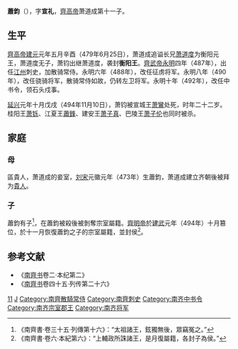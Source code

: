 {{東亞男性歷史人物
|名稱 =衡陽王
|身份 =南朝齊政治人物
|姓名 =蕭鈞
|字 =宣禮
|封爵 =衡陽郡王
|出生日期 =[[南朝宋|南朝宋]][[元徽_(年號)|元徽]]元年（473年）
|出生地點 =
|婚年 =
|逝世日期 =[[南朝齊|南朝齊]][[延興_(南齊)|延興]]元年（494年）
|逝世地點 =[[揚州_(古代)|楊州]][[丹楊郡|丹楊郡]][[建康縣|建康縣]]
|諡號 =
|墓葬 =
|經歷 =
* 479年－486年<br/>衡陽王
* 486年－488年<br/>[[散騎常侍|散騎常侍]]、[[江州_(西晉)|江州]]刺史、衡陽王
* 488年－490年<br/>散騎常侍、征虜將軍、衡陽王
* 490年<br/>散騎常侍、驍騎將軍、衡陽王
* 490年－492年<br/>左衛將軍、衡陽王
* 492年－494年<br/>[[中書令|中書令]]、領石頭戍事、衡陽王
* 494年<br/>[[侍中|侍中]]、中書令、領石頭戍事、衡陽王
* 494年<br/>侍中、撫軍將軍、衡陽王
|注釋 =
}}
{{otheruses|subject=南朝齊宗室|other=唐朝官員|蕭鈞 (唐朝)}} 
'''蕭鈞'''（{{bd|473年||494年|11月10日|catIdx=X}}），字'''宣礼'''，[[齊高帝|齊高帝]]萧道成第十一子。

==生平==
[[齊高帝|齊高帝]][[建元_(南齐)|建元]]元年五月辛酉（479年6月25日），萧道成追谥长兄[[萧道度|萧道度]]为衡阳元王，萧道度无子，萧钧出继萧道度，袭封'''衡阳王'''。[[齊武帝|齊武帝]][[永明|永明]]四年（487年），出任[[江州|江州]]刺史，加散骑常侍。永明六年（488年），改任征虏将军。永明八年（490年），改任骁骑将军，散骑常侍如故，仍转左卫将军。永明十年（492年），改任中书令，领石头戍事。

[[延兴_(南齐)|延兴]]元年十月戊戌（494年11月10日），萧钧被宣城王[[萧鸞|萧鸞]]处死，时年二十二岁。桂阳王[[萧铄|萧铄]]、江夏王[[蕭鋒_(南齊)|蕭鋒]]、建安王[[萧子真|萧子真]]、巴陵王[[萧子伦|萧子伦]]也同时被杀。

==家庭==
===母===
區貴人，萧道成的妾室，[[刘宋|刘宋]]元徽元年（473年）生蕭鈞，萧道成建立齐朝後被拜为[[貴人|貴人]]。

===子===
蕭鈞有子<ref>《南齊書·卷三十五·列傳第十六》：“太祖諸王，鉉獨無後，眾竊冤之。”</ref>，在蕭鈞被殺後被剝奪宗室屬籍。[[齊明帝|齊明帝]]於[[建武_(南齊)|建武]]元年（494年）十月篡位，於十一月恢復蕭鈞之子的宗室屬籍，並封侯<ref>《南齊書·卷六·本紀第六》：“上輔政所誅諸王，是月復屬籍，各封子為侯。”</ref>。

==参考文献==
*《[[南齊书|南齊书]]卷二·本纪第二》
*《[[南齊书|南齊书]]卷四十五·列传第二十六》
{{reflist|2}}

[[Category:齊高帝皇子|11]]
[[Category:蘭陵蕭氏|J]]
[[Category:南齊散騎常侍|Category:南齊散騎常侍]]
[[Category:南齊刺史|Category:南齊刺史]]
[[Category:南齐中书令|Category:南齐中书令]]
[[Category:南齐宗室郡王|Category:南齐宗室郡王]]
[[Category:南齐将军|Category:南齐将军]]